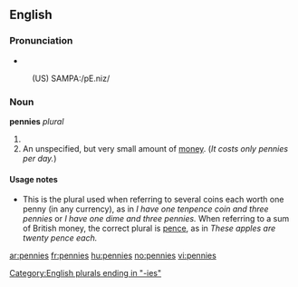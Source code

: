 ==English==

===Pronunciation===
* {{IPA|/'pɛnɪz/}}
: (US) SAMPA:/pE.niz/

===Noun===
'''pennies''' ''plural''

# {{plural of|[[penny]]}}
# An unspecified, but very small amount of [[money]].  (''It costs only pennies per day.'')

====Usage notes====
* This is the plural used when referring to several coins each worth one penny (in any currency), as in ''I have one tenpence coin and three pennies'' or ''I have one dime and three pennies.''  When referring to a sum of British money, the correct plural is [[pence]], as in ''These apples are twenty pence each.''

[[Category:English plurals ending in "-ies"]]

[[ar:pennies]]
[[fr:pennies]]
[[hu:pennies]]
[[no:pennies]]
[[vi:pennies]]